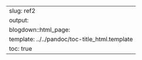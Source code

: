 ---
slug: ref2
output:
  blogdown::html_page:
    template: ../../pandoc/toc-title_html.template
    toc: true
---
